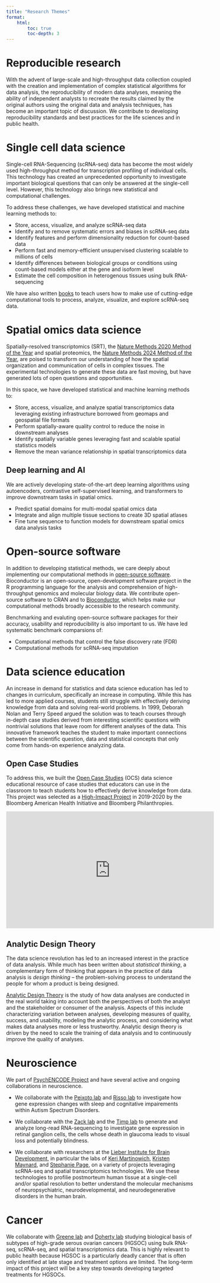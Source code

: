 ```yaml
---
title: "Research Themes"
format:
    html:
        toc: true
        toc-depth: 3
---
```


# Reproducible research

With the advent of large-scale and high-throughput data collection coupled with the creation and implementation of complex statistical algorithms for data analysis, the reproducibility of modern data analyses, meaning the ability of independent analysts to recreate the results claimed by the original authors using the original data and analysis techniques, has become an important topic of discussion. We contribute to developing reproducibility standards and best practices for the life sciences and in public health.

# Single cell data science

Single-cell RNA-Sequencing (scRNA-seq) data has become the most widely used high-throughput method for transcription profiling of individual cells. This technology has created an unprecedented opportunity to investigate important biological questions that can only be answered at the single-cell level. However, this technology also brings new statistical and computational challenges.

To address these challenges, we have developed statistical and machine learning methods to:

-   Store, access, visualize, and analyze scRNA-seq data
-   Identify and to remove systematic errors and biases in scRNA-seq data
-   Identify features and perform dimensionality reduction for count-based data
-   Perform fast and memory-efficient unsupervised clustering scalable to millions of cells
-   Identify differences between biological groups or conditions using count-based models either at the gene and isoform level
-   Estimate the cell composition in heterogenous tissues using bulk RNA-sequencing

We have also written [books](http://bioconductor.org/books/release/OSCA/) to teach users how to make use of cutting-edge computational tools to process, analyze, visualize, and explore scRNA-seq data.

# Spatial omics data science

Spatially-resolved transcriptomics (SRT), the [Nature Methods 2020 Method of the Year](https://doi.org/10.1038/s41592-020-01042-x) and spatial proteomics, the [Nature Methods 2024 Method of the Year](https://www.nature.com/articles/s41592-024-02565-3), are poised to transform our understanding of how the spatial organization and communication of cells in complex tissues. The experimental technologies to generate these data are fast moving, but have generated lots of open questions and opportunities.

In this space, we have developed statistical and machine learning methods to:

-   Store, access, visualize, and analyze spatial transcriptomics data leveraging existing infrastructure borrowed from geomaps and geospatial file formats
-   Perform spatially-aware quality control to reduce the noise in downstream analyses
-   Identify spatially variable genes leveraging fast and scalable spatial statistics models
-   Remove the mean variance relationship in spatial transcriptomics data

## Deep learning and AI

We are actively developing state-of-the-art deep learning algorithms using autoencoders, contrastive self-supervised learning, and transformers to improve downstream tasks in spatial omics.

-   Predict spatial domains for multi-modal spatial omics data
-   Integrate and align multiple tissue sections to create 3D spatial atlases
-   Fine tune sequence to function models for downstream spatial omics data analysis tasks

# Open-source software

In addition to developing statistical methods, we care deeply about implementing our computational methods in [open-source software](software.qmd). Bioconductor is an open-source, open-development software project in the R programming language for the analysis and comprehension of high-throughput genomics and molecular biology data. We contribute open-source software to CRAN and to [Bioconductor](https://bioconductor.org/), which helps make our computational methods broadly accessible to the research community.

Benchmarking and evaluting open-source software packages for their accuracy, usability and reproducibility is also important to us. We have led systematic benchmark comparsions of:

-   Computational methods that control the false discovery rate (FDR)
-   Computational methods for scRNA-seq imputation

# Data science education

An increase in demand for statistics and data science education has led to changes in curriculum, specifically an increase in computing. While this has led to more applied courses, students still struggle with effectively deriving knowledge from data and solving real-world problems. In 1999, Deborah Nolan and Terry Speed argued the solution was to teach courses through in-depth case studies derived from interesting scientific questions with nontrivial solutions that leave room for different analyses of the data. This innovative framework teaches the student to make important connections between the scientific question, data and statistical concepts that only come from hands-on experience analyzing data.

## Open Case Studies

To address this, we built the [Open Case Studies](https://www.opencasestudies.org) (OCS) data science educational resource of case studies that educators can use in the classroom to teach students how to effectively derive knowledge from data. This project was selected as a [High-Impact Project](https://americanhealth.jhu.edu/open-case-studies) in 2019-2020 by the Bloomberg American Health Initiative and Bloomberg Philanthropies.

<p align="center">

<iframe width="560" height="315" src="https://www.youtube.com/embed/DgzBSOY5Yc8" frameborder="0" allowfullscreen>

</iframe>

</p>

## Analytic Design Theory

The data science revolution has led to an increased interest in the practice of data analysis. While much has been written about *statistical thinking*, a complementary form of thinking that appears in the practice of data analysis is *design thinking* -- the problem-solving process to understand the people for whom a product is being designed.

[Analytic Design Theory](https://analyticdesigntheory.org/) is the study of how data analyses are conducted in the real world taking into account both the perspectives of both the analyst and the stakeholder or consumer of the analysis. Aspects of this include characterizing variation between analyses, developing measures of quality, success, and usability, modeling the analytic process, and considering what makes data analyses more or less trustworthy. Analytic design theory is driven by the need to scale the training of data analysis and to continuously improve the quality of analyses.

# Neuroscience

We part of [PsychENCODE Project](https://www.psychencode.org/phase-ii) and have several active and ongoing collaborations in neuroscience.

-   We collaborate with the [Peixoto lab](https://labs.wsu.edu/peixoto-lab/home/dr-lucia-peixoto/) and [Risso lab](https://drisso.github.io/) to investigate how gene expression changes with sleep and cognitative impairements within Autism Spectrum Disorders.

-   We collaborate with the [Zack lab](https://scholar.google.com/citations?user=frmlZdAAAAAJ&hl=en) and the [Timp lab](https://scholar.google.com/citations?user=wTEx9N8AAAAJ&hl=en) to generate and analyze long-read RNA-sequencing to investigate gene expression in retinal ganglion cells, the cells whose death in glaucoma leads to visual loss and potentially blindness.

-   We collaborate with researchers at the [Lieber Institute for Brain Development](https://www.libd.org), in particular the labs of [Keri Martinowich](https://www.libd.org/team/keri-martinowich-phd/), [Kristen Maynard](https://www.libd.org/team/kristen-maynard-phd/), and [Stephanie Page](https://www.libd.org/team/stephanie-cerceo-page-phd/), on a variety of projects leveraging scRNA-seq and spatial transcriptomics technologies. We use these technologies to profilie postmorteum human tissue at a single-cell and/or spatial resolution to better understand the molecular mechanisms of neuropsychiatric, neurodevelopmental, and neurodegenerative disorders in the human brain.

# Cancer

We collaborate with [Greene lab](https://greenelab.com/members/casey-greene.html) and [Doherty lab](https://uofuhealth.utah.edu/huntsman/labs/doherty) studying biological basis of subtypes of high-grade serous ovarian cancers (HGSOC) using bulk RNA-seq, scRNA-seq, and spatial transcriptomics data. This is highly relevant to public health because HGSOC is a particularly deadly cancer that is often only identified at late stage and treatment options are limited. The long-term impact of this project will be a key step towards developing targeted treatments for HGSOCs.